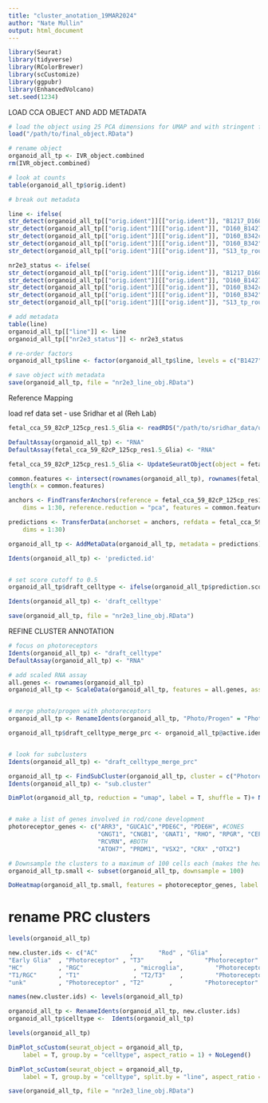 ```yaml
---
title: "cluster_anotation_19MAR2024"
author: "Nate Mullin"
output: html_document
---
```


```r
library(Seurat)
library(tidyverse)
library(RColorBrewer)
library(scCustomize)
library(ggpubr)
library(EnhancedVolcano)
set.seed(1234)
```

#################################################################################
###################### LOAD CCA OBJECT AND ADD METADATA #########################
#################################################################################

```r
# load the object using 25 PCA dimensions for UMAP and with stringent filtering
load("/path/to/final_object.RData")

# rename object
organoid_all_tp <- IVR_object.combined
rm(IVR_object.combined)

# look at counts
table(organoid_all_tp$orig.ident)

# break out metadata

line <- ifelse(
str_detect(organoid_all_tp[["orig.ident"]][["orig.ident"]], "B1217_D160_RO"), "B1217", ifelse(
str_detect(organoid_all_tp[["orig.ident"]][["orig.ident"]], "D160_B1427"), "B1427", ifelse(
str_detect(organoid_all_tp[["orig.ident"]][["orig.ident"]], "D160_B342cor"), "B342cor", ifelse(
str_detect(organoid_all_tp[["orig.ident"]][["orig.ident"]], "D160_B342"), "B342", ifelse(
str_detect(organoid_all_tp[["orig.ident"]][["orig.ident"]], "S13_tp_roundII_good_control"), "B1737", "error")))))

nr2e3_status <- ifelse(
str_detect(organoid_all_tp[["orig.ident"]][["orig.ident"]], "B1217_D160_RO"), "mut", ifelse(
str_detect(organoid_all_tp[["orig.ident"]][["orig.ident"]], "D160_B1427"), "control", ifelse(
str_detect(organoid_all_tp[["orig.ident"]][["orig.ident"]], "D160_B342cor"), "control", ifelse(
str_detect(organoid_all_tp[["orig.ident"]][["orig.ident"]], "D160_B342"), "mut", ifelse(
str_detect(organoid_all_tp[["orig.ident"]][["orig.ident"]], "S13_tp_roundII_good_control"), "mut", "error")))))

# add metadata
table(line)
organoid_all_tp[["line"]] <- line
organoid_all_tp[["nr2e3_status"]] <- nr2e3_status

# re-order factors
organoid_all_tp$line <- factor(organoid_all_tp$line, levels = c("B1427", "B1737", "B1217", "B342", "B342cor"))

# save object with metadata
save(organoid_all_tp, file = "nr2e3_line_obj.RData")

```

#################################################################################
############################### Reference Mapping ###############################
#################################################################################

load ref data set - use Sridhar et al (Reh Lab)
```r
fetal_cca_59_82cP_125cp_res1.5_Glia <- readRDS("/path/to/sridhar_data/uw_objects/fetal_cca_59_82cP_125cp_res1.5_Glia.RDS")

DefaultAssay(organoid_all_tp) <- "RNA"
DefaultAssay(fetal_cca_59_82cP_125cp_res1.5_Glia) <- "RNA"

fetal_cca_59_82cP_125cp_res1.5_Glia <- UpdateSeuratObject(object = fetal_cca_59_82cP_125cp_res1.5_Glia)

common.features <- intersect(rownames(organoid_all_tp), rownames(fetal_cca_59_82cP_125cp_res1.5_Glia))
length(x = common.features)

anchors <- FindTransferAnchors(reference = fetal_cca_59_82cP_125cp_res1.5_Glia, query = organoid_all_tp,
    dims = 1:30, reference.reduction = "pca", features = common.features, reduction = "pcaproject")

predictions <- TransferData(anchorset = anchors, refdata = fetal_cca_59_82cP_125cp_res1.5_Glia$type,
    dims = 1:30)

organoid_all_tp <- AddMetaData(organoid_all_tp, metadata = predictions)

Idents(organoid_all_tp) <- 'predicted.id'


# set score cutoff to 0.5
organoid_all_tp$draft_celltype <- ifelse(organoid_all_tp$prediction.score.max > 0.5, organoid_all_tp$predicted.id, NA)

Idents(organoid_all_tp) <- 'draft_celltype'

save(organoid_all_tp, file = "nr2e3_line_obj.RData")
```


####################################################################################
############################ REFINE CLUSTER ANNOTATION  ############################
####################################################################################

```r
# focus on photoreceptors
Idents(organoid_all_tp) <- "draft_celltype"
DefaultAssay(organoid_all_tp) <- "RNA"

# add scaled RNA assay
all.genes <- rownames(organoid_all_tp)
organoid_all_tp <- ScaleData(organoid_all_tp, features = all.genes, assay = "RNA")


# merge photo/progen with photoreceptors
organoid_all_tp <- RenameIdents(organoid_all_tp, "Photo/Progen" = "Photoreceptors")

organoid_all_tp$draft_celltype_merge_prc <- organoid_all_tp@active.ident # create new metadata column


# look for subclusters
Idents(organoid_all_tp) <- "draft_celltype_merge_prc"

organoid_all_tp <- FindSubCluster(organoid_all_tp, cluster = c("Photoreceptors"), graph.name = "integrated_nn", algorithm = 3, resolution = 0.1)
Idents(organoid_all_tp) <- "sub.cluster"

DimPlot(organoid_all_tp, reduction = "umap", label = T, shuffle = T)+ NoLegend()


# make a list of genes involved in rod/cone development
photoreceptor_genes <- c("ARR3", "GUCA1C","PDE6C", "PDE6H", #CONES
                         "GNGT1", "CNGB1", 'GNAT1', "RHO", "RPGR", "CEP290", "NRL", #RODS
                         "RCVRN", #BOTH
                         "ATOH7", "PRDM1", "VSX2", "CRX" ,"OTX2")

# Downsample the clusters to a maximum of 100 cells each (makes the heatmap easier to see for small clusters)
organoid_all_tp.small <- subset(organoid_all_tp, downsample = 100)

DoHeatmap(organoid_all_tp.small, features = photoreceptor_genes, label = F, group.by = "sub.cluster", assay = "RNA", raster = F)
```


# rename PRC clusters
```r
levels(organoid_all_tp)

new.cluster.ids <- c("AC"         ,       "Rod" , "Glia"   ,           "Bipolars"  ,        "Cone" ,
"Early Glia"  , "Photoreceptor" , "T3"       ,         "Photoreceptor" , "Progenitors"      ,
"HC"          , "RGC"              , "microglia",         "Photoreceptor" , "Photoreceptor" ,
"T1/RGC"      , "T1"               , "T2/T3"    ,         "Photoreceptor", "Photoreceptor" ,
"unk"         , "Photoreceptor" , "T2"       ,         "Photoreceptor" , "Photoreceptor" )

names(new.cluster.ids) <- levels(organoid_all_tp)

organoid_all_tp <- RenameIdents(organoid_all_tp, new.cluster.ids)
organoid_all_tp$celltype <-  Idents(organoid_all_tp)

levels(organoid_all_tp)

DimPlot_scCustom(seurat_object = organoid_all_tp,
    label = T, group.by = "celltype", aspect_ratio = 1) + NoLegend()

DimPlot_scCustom(seurat_object = organoid_all_tp,
    label = T, group.by = "celltype", split.by = "line", aspect_ratio = 1, pt.size = 1) & NoLegend()

save(organoid_all_tp, file = "nr2e3_line_obj.RData")
```

